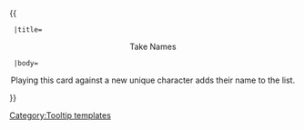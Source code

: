 {{ {{{1|Tooltip hover box}}}
  |title=<center>Take Names</center>
  |body=<center>Playing this card against a new unique character adds their name to the list.</center>
}}<noinclude>[[Category:Tooltip templates]]</noinclude>